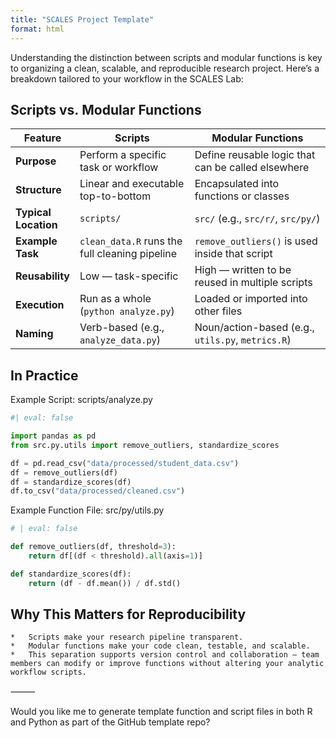 ```yaml
---
title: "SCALES Project Template"
format: html
---
```


Understanding the distinction between scripts and modular functions is key to organizing a clean, scalable, and reproducible research project. Here’s a breakdown tailored to your workflow in the SCALES Lab:

## Scripts vs. Modular Functions

| Feature              | **Scripts**                                   | **Modular Functions**                                 |
|----------------------|-----------------------------------------------|--------------------------------------------------------|
| **Purpose**          | Perform a specific task or workflow           | Define reusable logic that can be called elsewhere     |
| **Structure**        | Linear and executable top-to-bottom           | Encapsulated into functions or classes                 |
| **Typical Location** | `scripts/`                                    | `src/` (e.g., `src/r/`, `src/py/`)                     |
| **Example Task**     | `clean_data.R` runs the full cleaning pipeline| `remove_outliers()` is used inside that script         |
| **Reusability**      | Low — task-specific                           | High — written to be reused in multiple scripts        |
| **Execution**        | Run as a whole (`python analyze.py`)          | Loaded or imported into other files                    |
| **Naming**           | Verb-based (e.g., `analyze_data.py`)          | Noun/action-based (e.g., `utils.py`, `metrics.R`)      |

## In Practice

Example Script: scripts/analyze.py
```python
#| eval: false

import pandas as pd
from src.py.utils import remove_outliers, standardize_scores

df = pd.read_csv("data/processed/student_data.csv")
df = remove_outliers(df)
df = standardize_scores(df)
df.to_csv("data/processed/cleaned.csv")
```
Example Function File: src/py/utils.py

```python
# | eval: false

def remove_outliers(df, threshold=3):
    return df[(df < threshold).all(axis=1)]

def standardize_scores(df):
    return (df - df.mean()) / df.std()
```

## Why This Matters for Reproducibility
	*	Scripts make your research pipeline transparent.
	*	Modular functions make your code clean, testable, and scalable.
	*	This separation supports version control and collaboration — team members can modify or improve functions without altering your analytic workflow scripts.

⸻

Would you like me to generate template function and script files in both R and Python as part of the GitHub template repo?